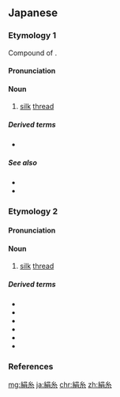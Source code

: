 ==Japanese==

===Etymology 1===
{{ja-kanjitab|きぬ|いと|yomi=k}}
Compound of {{affix|sort=きぬいと|ja|絹|tr1=kinu|t1=silk|糸|tr2=ito|t2=thread}}.

====Pronunciation====
{{ja-pron|yomi=k|きぬいと|acc=0|acc_ref=DJR,NHK}}

====Noun====
{{ja-noun|きぬいと}}

# [[silk]] [[thread]]

=====Derived terms=====
* {{ja-r|絹糸草|きぬいとそう}}

=====See also=====
* {{ja-r|絹|きぬ|[[silk]]}}
* {{ja-r|絹地|きぬじ|[[silk]] [[fabric]]}}

===Etymology 2===
{{ja-kanjitab|けん|し|yomi=o}}

====Pronunciation====
{{ja-pron|yomi=o|けんし|acc=1|acc_ref=DJR,NHK}}

====Noun====
{{ja-noun|けんし}}

# [[silk]] [[thread]]

=====Derived terms=====
* {{ja-r|擬絹糸|ぎけんし}}
* {{ja-r|絹糸腺|けんしせん|[[sericterium]]}}
* {{ja-r|絹糸紡績|けんし ぼうせき|[[silk]] [[spinning]]}}
* {{ja-r|酢酸絹糸|さくさん けんし|[[acetate]] [[fibre]]}}
* {{ja-r|人造絹糸|じんぞう けんし|[[rayon]]}}
* {{ja-r|紡績絹糸|ぼうせき けんし|[[spun]] [[silk]]}}

===References===
<references/>

[[mg:絹糸]]
[[ja:絹糸]]
[[chr:絹糸]]
[[zh:絹糸]]